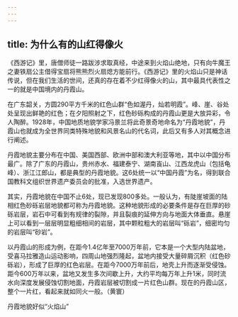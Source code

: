 ```yaml
---
---
---
```

title: 为什么有的山红得像火
---




《西游记》里，唐僧师徒一路跋涉求取真经，中途来到火焰山绝地，只有向牛魔王之妻铁扇公主借得宝扇将熊熊烈火扇熄方能前行。《西游记》里的火焰山只是神话传说，但在我们生活的世间，还真的存在着不少红得像火的山，其中最具代表性之一的就是中国境内的丹霞山。

在广东韶关，方圆290平方千米的红色山群“色如渥丹，灿若明霞”。峰、崖、谷处处呈现出鲜艳的红色；在夕阳照射之下，红色砂砾构成的丹霞山更是大放异彩，令人陶醉。1928年，中国地质地貌学家冯景兰将此奇景奇地命名为“丹霞地貌”，丹霞山也就成为全世界同类特殊地貌和风景名山的代名词，此后又有多人对其概念进行阐述。

丹霞地貌主要分布在中国、美国西部、欧洲中部和澳大利亚等地，其中以中国分布最广。除了广东的丹霞山，贵州赤水、福建泰宁、湖南崀山、江西龙虎山（包括龟峰）、浙江江郎山，都是典型的丹霞地貌。这6处统一以“中国丹霞”为名，得到联合国教科文组织世界遗产委员会的批准，入选世界遗产。

其实，丹霞地貌在中国不止6处，现已发现800多处。一般认为，有陡崖坡面的陆相红色砂砾岩层地貌都可称为丹霞地貌。这种地貌形成的必要条件是存在巨厚的砂砾岩层，岩石中可看到有规律的裂隙，并且裂痕的延伸方向与地面大体垂直。悬崖上可以看到一层层明显粗细相间的岩层，其中颗粒粗大的岩层叫“砾岩”，细密均匀的岩层叫“砂岩”。

以丹霞山的形成为例，在距今1.4亿年至7000万年前，它本是一个大型内陆盆地，受喜马拉雅造山运动影响，四周山地强烈隆起，盆地内接受大量碎屑沉积（红色砂砾岩），形成了巨厚的红色岩层。在距今7000万年前后，地壳上升而逐渐受侵蚀。距今600万年以来，盆地又发生多次间歇上升，大约平均每万年上升1米，同时流水向深度发展侵蚀切割地面，丹霞岩层被切割成一片红色山群。现在的丹霞山区，整个一片红，看起来就如同火一般。（黄寰）

丹霞地貌好似“火焰山”